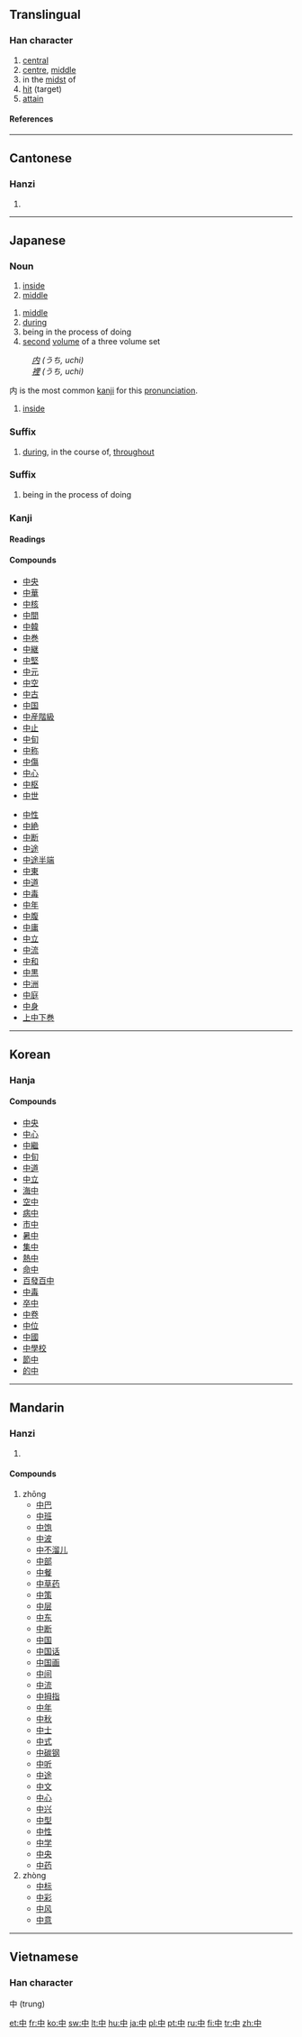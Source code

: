==Translingual==
{{Han stroke|[[Image:中-order.gif]]}}
===Han character===
{{Han char|rn=2|rad=丨|as=03|sn=4|four=5000<sub>6</sub>|canj=中 (L)}}
# [[central]]
# [[centre]], [[middle]]
# in the [[midst]] of
# [[hit]] (target)
# [[attain]]
====References====
{{Han ref|kx=0079.030|dkj=00073|dj=0158.060|hdz=10028.100|uh=4E2D|ud=20013|bh=A4A4|bd=42148}}

----

==Cantonese==
===Hanzi===
{{yue-hanzi|jyut=|y=jung1, jung3}}
# {{defn|Cantonese}}

----

==Japanese==

===Noun===
{{ja-noun|k|hira=なか|rom=naka}}
# [[inside]]
# [[middle]]

{{ja-noun|k|hira=ちゅう|rom=chū}}
# [[middle]]
# [[during]]
# being in the process of doing
# [[second]] [[volume]] of a three volume set

{{ja-noun|k|hira=うち|rom=uchi}}
:''[[内]] (うち, uchi)''
:''[[裡]] (うち, uchi)''

内 is the most common [[kanji]] for this [[pronunciation]].
# [[inside]]

===Suffix===
{{ja-pos|k|suffix|hira=じゅう|rom=jū|hidx=しゅう'}}
# [[during]], in the course of, [[throughout]]

===Suffix===
{{ja-pos|k|suffix|hira=ちゅう|rom=chū}}
# being in the process of doing

===Kanji===
{{ja-kanji|grade=1|rs=丨03}}
====Readings====
{{ja-readings|on=[[ちゅう]] ([[chū]])|kun=[[なか]] ([[naka]]), [[うち]] ([[uchi]]), [[あたる]] ([[中たる]], [[ataru]])}}
====Compounds====
{{top2}}
*[[中央]]
*[[中華]]
*[[中核]]
*[[中間]]
*[[中韓]]
*[[中巻]]
*[[中継]]
*[[中堅]]
*[[中元]]
*[[中空]]
*[[中古]]
*[[中国]]
*[[中産階級]]
*[[中止]]
*[[中旬]]
*[[中称]]
*[[中傷]]
*[[中心]]
*[[中枢]]
*[[中世]]
{{mid2}}
*[[中性]]
*[[中絶]]
*[[中断]]
*[[中途]]
*[[中途半端]]
*[[中東]]
*[[中道]]
*[[中毒]]
*[[中年]]
*[[中腹]]
*[[中庸]]
*[[中立]]
*[[中流]]
*[[中和]]
*[[中黒]]
*[[中洲]]
*[[中庭]]
*[[中身]]
*[[上中下巻]]
{{bottom}}

----

==Korean==
===Hanja===
{{ko-hanja|hangeul=중|rv=jung|mr=chung|y=cwung|eumhun=가운데|ehrv=gaundae|ehmr=kaundae|ehy=kawuntay}}

====Compounds====
*[[中央]]
*[[中心]]
*[[中繼]]
*[[中旬]]
*[[中道]]
*[[中立]]
*[[海中]]
*[[空中]]
*[[病中]]
*[[市中]]
*[[暑中]]
*[[集中]]
*[[熱中]]
*[[命中]]
*[[百發百中]]
*[[中毒]]
*[[卒中]]
*[[中卷]]
*[[中位]]
*[[中國]]
*[[中學校]]
*[[節中]]
*[[的中]]

----

==Mandarin==
===Hanzi===
{{cmn-hanzi|pin=[[zhōng]] ([[zhong1]]), [[zhòng]] ([[zhong4]])|wg=chung<sup>1</sup>, chung<sup>4</sup>}}
# {{defn|Mandarin}}

====Compounds====
#zhōng
#*[[中巴]]
#*[[中班]]
#*[[中饱]]
#*[[中波]]
#*[[中不溜儿]]
#*[[中部]]
#*[[中餐]]
#*[[中草药]]
#*[[中策]]
#*[[中层]]
#*[[中东]]
#*[[中断]]
#*[[中国]]
#*[[中国话]]
#*[[中国画]]
#*[[中间]]
#*[[中流]]
#*[[中拇指]]
#*[[中年]]
#*[[中秋]]
#*[[中士]]
#*[[中式]]
#*[[中碳钢]]
#*[[中听]]
#*[[中途]]
#*[[中文]]
#*[[中心]]
#*[[中兴]]
#*[[中型]]
#*[[中性]]
#*[[中学]]
#*[[中央]]
#*[[中药]]
#zhòng
#*[[中标]]
#*[[中彩]]
#*[[中风]]
#*[[中意]]

----

==Vietnamese==
===Han character===
中 (trung)

[[et:中]]
[[fr:中]]
[[ko:中]]
[[sw:中]]
[[lt:中]]
[[hu:中]]
[[ja:中]]
[[pl:中]]
[[pt:中]]
[[ru:中]]
[[fi:中]]
[[tr:中]]
[[zh:中]]